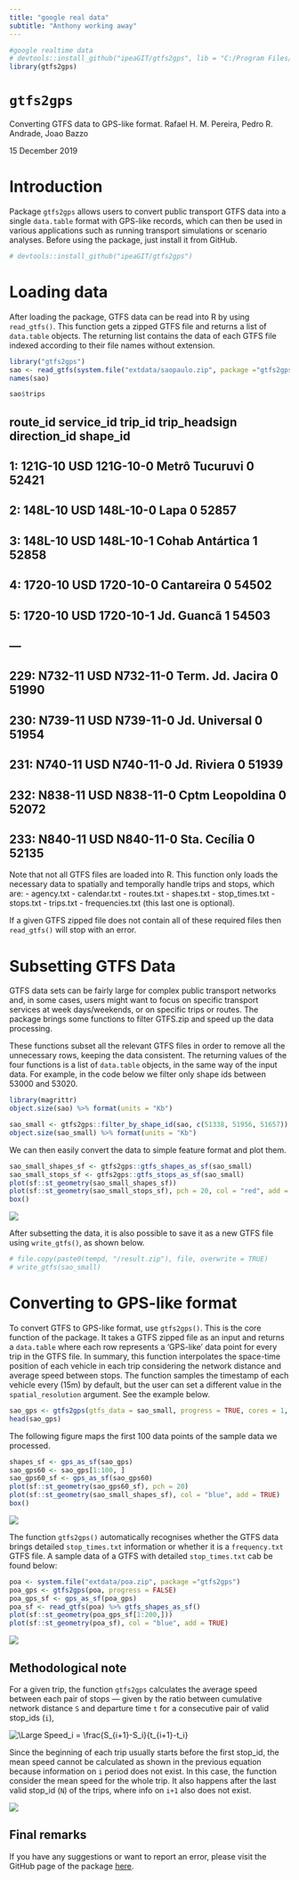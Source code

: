 ```yaml
---
title: "google real data"
subtitle: "Anthony working away"
---
```

  
```r
#google realtime data
# devtools::install_github("ipeaGIT/gtfs2gps", lib = "C:/Program Files/R/R-3.6.2/library")
library(gtfs2gps)
```

# `gtfs2gps`

Converting GTFS data to GPS-like format. Rafael H. M. Pereira, Pedro R. Andrade, Joao Bazzo

15 December 2019

# Introduction

Package `gtfs2gps` allows users to convert public transport GTFS data
into a single `data.table` format with GPS-like records, which can then
be used in various applications such as running transport simulations or
scenario analyses. Before using the package, just install it from
GitHub.

```r
# devtools::install_github("ipeaGIT/gtfs2gps")
```

# Loading data

After loading the package, GTFS data can be read into R by using
`read_gtfs()`. This function gets a zipped GTFS file and returns a list
of `data.table` objects. The returning list contains the data of each
GTFS file indexed according to their file names without extension.

``` r
library("gtfs2gps")
sao <- read_gtfs(system.file("extdata/saopaulo.zip", package ="gtfs2gps"))
names(sao)
```

```r
sao$trips
```

##      route_id service_id   trip_id    trip_headsign direction_id shape_id
##   1:  121G-10        USD 121G-10-0   Metrô Tucuruvi            0    52421
##   2:  148L-10        USD 148L-10-0             Lapa            0    52857
##   3:  148L-10        USD 148L-10-1  Cohab Antártica            1    52858
##   4:  1720-10        USD 1720-10-0       Cantareira            0    54502
##   5:  1720-10        USD 1720-10-1       Jd. Guancã            1    54503
##  ---                                                                     
## 229:  N732-11        USD N732-11-0 Term. Jd. Jacira            0    51990
## 230:  N739-11        USD N739-11-0    Jd. Universal            0    51954
## 231:  N740-11        USD N740-11-0      Jd. Riviera            0    51939
## 232:  N838-11        USD N838-11-0  Cptm Leopoldina            0    52072
## 233:  N840-11        USD N840-11-0     Sta. Cecília            0    52135

Note that not all GTFS files are loaded into R. This function only loads
the necessary data to spatially and temporally handle trips and stops,
which are: - agency.txt - calendar.txt - routes.txt - shapes.txt -
  stop\_times.txt - stops.txt - trips.txt - frequencies.txt (this last one
                                                             is optional).

If a given GTFS zipped file does not contain all of these required files
then `read_gtfs()` will stop with an error.

# Subsetting GTFS Data

GTFS data sets can be fairly large for complex public transport networks
and, in some cases, users might want to focus on specific transport
services at week days/weekends, or on specific trips or routes. The
package brings some functions to filter GTFS.zip and speed up the data
processing.

These functions subset all the relevant GTFS files in order to remove
all the unnecessary rows, keeping the data consistent. The returning
values of the four functions is a list of `data.table` objects, in the
same way of the input data. For example, in the code below we filter
only shape ids between 53000 and 53020.

```r
library(magrittr)
object.size(sao) %>% format(units = "Kb")
```

```r
sao_small <- gtfs2gps::filter_by_shape_id(sao, c(51338, 51956, 51657))
object.size(sao_small) %>% format(units = "Kb")
```

We can then easily convert the data to simple feature format and plot
them.

```r
sao_small_shapes_sf <- gtfs2gps::gtfs_shapes_as_sf(sao_small)
sao_small_stops_sf <- gtfs2gps::gtfs_stops_as_sf(sao_small)
plot(sf::st_geometry(sao_small_shapes_sf))
plot(sf::st_geometry(sao_small_stops_sf), pch = 20, col = "red", add = TRUE)
box()
```
![](https://github.com/ipeaGIT/gtfs2gps/blob/master/man/figures/sao_small_shapes_sf.jpg)

After subsetting the data, it is also possible to save it as a new GTFS
file using `write_gtfs()`, as shown below.

```r
# file.copy(paste0(tempd, "/result.zip"), file, overwrite = TRUE)
# write_gtfs(sao_small)
```

# Converting to GPS-like format

To convert GTFS to GPS-like format, use `gtfs2gps()`. This is the core
function of the package. It takes a GTFS zipped file as an input and
returns a `data.table` where each row represents a ‘GPS-like’ data point
for every trip in the GTFS file. In summary, this function interpolates
the space-time position of each vehicle in each trip considering the
network distance and average speed between stops. The function samples
the timestamp of each vehicle every \(15m\) by default, but the user can
set a different value in the `spatial_resolution` argument. See the
example below.

```r
sao_gps <- gtfs2gps(gtfs_data = sao_small, progress = TRUE, cores = 1, spatial_resolution = 15)
head(sao_gps)
```

The following figure maps the first 100 data points of the sample data
we processed.

```r
shapes_sf <- gps_as_sf(sao_gps)
sao_gps60 <- sao_gps[1:100, ]
sao_gps60_sf <- gps_as_sf(sao_gps60)
plot(sf::st_geometry(sao_gps60_sf), pch = 20)
plot(sf::st_geometry(sao_small_shapes_sf), col = "blue", add = TRUE)
box()
```

![](https://github.com/ipeaGIT/gtfs2gps/blob/master/man/figures/sao_gps60_sf.jpg)
  
The function `gtfs2gps()` automatically recognises whether the GTFS data
brings detailed `stop_times.txt` information or whether it is a
`frequency.txt` GTFS file. A sample data of a GTFS with detailed
`stop_times.txt` cab be found below:
  
``` r
poa <- system.file("extdata/poa.zip", package ="gtfs2gps")
poa_gps <- gtfs2gps(poa, progress = FALSE)
poa_gps_sf <- gps_as_sf(poa_gps)
poa_sf <- read_gtfs(poa) %>% gtfs_shapes_as_sf()
plot(sf::st_geometry(poa_gps_sf[1:200,]))
plot(sf::st_geometry(poa_sf), col = "blue", add = TRUE)

```

![](https://github.com/ipeaGIT/gtfs2gps/blob/master/man/figures/poa.jpg)

## Methodological note

For a given trip, the function `gtfs2gps` calculates the average speed
between each pair of stops — given by the ratio between cumulative
network distance `S` and departure time `t` for a consecutive pair of
valid stop\_ids (`i`),

<img src="https://latex.codecogs.com/svg.latex?\Large&space;Speed_i=\frac{S_{i+1}-S_i}{t_{i+1}-t_i}" title="\Large Speed_i = \frac{S_{i+1}-S_i}{t_{i+1}-t_i}" />
  
  Since the beginning of each trip usually starts before the first
stop\_id, the mean speed cannot be calculated as shown in the previous
equation because information on `i` period does not exist. In this case,
the function consider the mean speed for the whole trip. It also happens
after the last valid stop\_id (`N`) of the trips, where info on `i+1`
also does not exist.

![](https://github.com/ipeaGIT/gtfs2gps/blob/master/man/figures/speed.PNG)
  
## Final remarks
  
If you have any suggestions or want to report an error, please visit the
GitHub page of the package [here](https://github.com/ipeaGIT/gtfs2gps).
